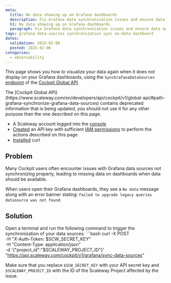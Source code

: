 ```yaml
---
meta:
  title: No data showing up on Grafana dashboards
  description: Fix Grafana data synchronization issues and ensure data appears on Cockpit dashboards with this troubleshooting guide.
  h1: No data showing up on Grafana dashboards
  paragraph: Fix Grafana data synchronization issues and ensure data appears on Cockpit dashboards with this troubleshooting guide.
tags: grafana data-sources synchronization sync no-data dashboard
dates:
  validation: 2025-02-06
  posted: 2025-02-06
categories:
  - observability
---
```


This page shows you how to visualize your data again when it does not display on your Grafana dashboards, using the `SyncGrafanaDataSources` [endpoint](https://www.scaleway.com/en/developers/api/cockpit/v1/global-api/#path-grafana-synchronize-grafana-data-sources) of the [Cockpit Global API](https://www.scaleway.com/en/developers/api/cockpit/v1/global-api/#path-grafana-synchronize-grafana-data-sources).

<Message type="important">
 The [Cockpit Global API](https://www.scaleway.com/en/developers/api/cockpit/v1/global-api/#path-grafana-synchronize-grafana-data-sources) contains deprecated information that is being updated, you should  not use it for any other purpose than the one described on this page.
</Message>

<Macro id="requirements" />

  - A Scaleway account logged into the [console](https://console.scaleway.com)
  - [Created](/iam/how-to/create-api-keys/) an API key with sufficient [IAM permissions](/iam/reference-content/permission-sets/) to perform the actions described on this page
  - [Installed](https://curl.se/download.html) curl


## Problem

Many Cockpit users often encounter issues with Grafana data sources not synchronizing properly, leading to missing data on dashboards when data should be available.

When users open their Grafana dashboards, they see a `No data` message along with an error banner stating: `Failed to upgrade legacy queries datasource was not found`.

<Lightbox src="scaleway_cpt_grafana_datasources_troubleshooting.webp" alt="Grafana dashboard showing error messages and warning signs of no data found for the user's datasources" />


## Solution

Open a terminal and run the following command to trigger the synchronization of your data sources:
    ```bash
    curl -X POST \
    -H "X-Auth-Token: $SCW_SECRET_KEY" \
    -H "Content-Type: application/json" \
    -d '{"project_id":"$SCALEWAY_PROJECT_ID"}' \
    "https://api.scaleway.com/cockpit/v1/grafana/sync-data-sources"

Make sure that you replace `$SCW_SECRET_KEY` with your API secret key and `$SCALEWAY_PROJECT_ID` with the ID of the Scaleway Project affected by the issue.